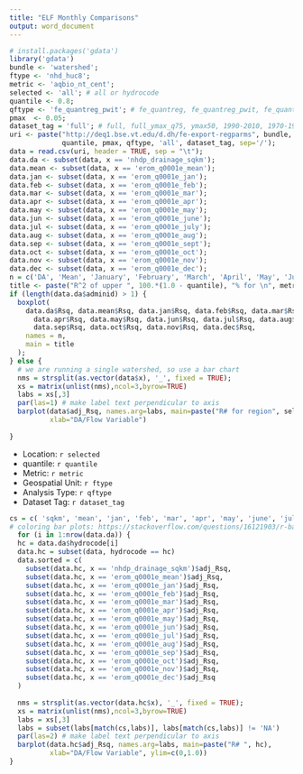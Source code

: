 ```yaml
---
title: "ELF Monthly Comparisons"
output: word_document
---
```


```r
# install.packages('gdata')
library('gdata')
bundle <- 'watershed';
ftype <- 'nhd_huc8';
metric <- 'aqbio_nt_cent';
selected <- 'all'; # all or hydrocode
quantile <- 0.8;
qftype <- 'fe_quantreg_pwit'; # fe_quantreg, fe_quantreg_pwit, fe_quantreg_ymax, fe_twopoint
pmax  <- 0.05;
dataset_tag = 'full'; # full, full_ymax_q75, ymax50, 1990-2010, 1970-1980, ...
uri <- paste("http://deq1.bse.vt.edu/d.dh/fe-export-regparms", bundle, ftype, selected, metric, 
             quantile, pmax, qftype, 'all', dataset_tag, sep='/');
data = read.csv(uri, header = TRUE, sep = "\t");
data.da <- subset(data, x == 'nhdp_drainage_sqkm');
data.mean <- subset(data, x == 'erom_q0001e_mean');
data.jan <- subset(data, x == 'erom_q0001e_jan');
data.feb <- subset(data, x == 'erom_q0001e_feb');
data.mar <- subset(data, x == 'erom_q0001e_mar');
data.apr <- subset(data, x == 'erom_q0001e_apr');
data.may <- subset(data, x == 'erom_q0001e_may');
data.jun <- subset(data, x == 'erom_q0001e_june');
data.jul <- subset(data, x == 'erom_q0001e_july');
data.aug <- subset(data, x == 'erom_q0001e_aug');
data.sep <- subset(data, x == 'erom_q0001e_sept');
data.oct <- subset(data, x == 'erom_q0001e_oct');
data.nov <- subset(data, x == 'erom_q0001e_nov');
data.dec <- subset(data, x == 'erom_q0001e_dec');
n = c('DA', 'Mean', 'January', 'February', 'March', 'April', 'May', 'June', 'July', 'August', 'September', 'October', 'November', 'December')
title <- paste("R^2 of upper ", 100.*(1.0 - quantile), "% for \n", metric, " = f(DA), f(Qmean), f(Qjan),..., f(Qdec) for ", ftype);
if (length(data.da$adminid) > 1) {
  boxplot(
    data.da$Rsq, data.mean$Rsq, data.jan$Rsq, data.feb$Rsq, data.mar$Rsq, 
      data.apr$Rsq, data.may$Rsq, data.jun$Rsq, data.jul$Rsq, data.aug$Rsq, 
      data.sep$Rsq, data.oct$Rsq, data.nov$Rsq, data.dec$Rsq,
    names = n, 
    main = title
  );
} else {
  # we are running a single watershed, so use a bar chart
  nms = strsplit(as.vector(data$x), '_', fixed = TRUE);
  xs = matrix(unlist(nms),ncol=3,byrow=TRUE)
  labs = xs[,3]
  par(las=1) # make label text perpendicular to axis
  barplot(data$adj_Rsq, names.arg=labs, main=paste("R# for region", selected), 
          xlab="DA/Flow Variable")
  
}
```
* Location: `r selected`
* quantile: `r quantile`
* Metric: `r metric`
* Geospatial Unit: `r ftype`
* Analysis Type: `r qftype`
* Dataset Tag: `r dataset_tag`
```r
cs = c( 'sqkm', 'mean', 'jan', 'feb', 'mar', 'apr', 'may', 'june', 'july', 'aug', 'sept', 'oct', 'nov', 'dec');
# coloring bar plots: https://stackoverflow.com/questions/16121903/r-barplot-y-axis-scale-too-short
  for (i in 1:nrow(data.da)) {
  hc = data.da$hydrocode[i]
  data.hc = subset(data, hydrocode == hc)
  data.sorted = c(
    subset(data.hc, x == 'nhdp_drainage_sqkm')$adj_Rsq,
    subset(data.hc, x == 'erom_q0001e_mean')$adj_Rsq,
    subset(data.hc, x == 'erom_q0001e_jan')$adj_Rsq,
    subset(data.hc, x == 'erom_q0001e_feb')$adj_Rsq,
    subset(data.hc, x == 'erom_q0001e_mar')$adj_Rsq,
    subset(data.hc, x == 'erom_q0001e_apr')$adj_Rsq,
    subset(data.hc, x == 'erom_q0001e_may')$adj_Rsq,
    subset(data.hc, x == 'erom_q0001e_jun')$adj_Rsq,
    subset(data.hc, x == 'erom_q0001e_jul')$adj_Rsq,
    subset(data.hc, x == 'erom_q0001e_aug')$adj_Rsq,
    subset(data.hc, x == 'erom_q0001e_sep')$adj_Rsq,
    subset(data.hc, x == 'erom_q0001e_oct')$adj_Rsq,
    subset(data.hc, x == 'erom_q0001e_nov')$adj_Rsq,
    subset(data.hc, x == 'erom_q0001e_dec')$adj_Rsq
  )
  
  nms = strsplit(as.vector(data.hc$x), '_', fixed = TRUE);
  xs = matrix(unlist(nms),ncol=3,byrow=TRUE)
  labs = xs[,3]
  labs = subset(labs[match(cs,labs)], labs[match(cs,labs)] != 'NA')
  par(las=2) # make label text perpendicular to axis
  barplot(data.hc$adj_Rsq, names.arg=labs, main=paste("R# ", hc), 
          xlab="DA/Flow Variable", ylim=c(0,1.0))
}
```